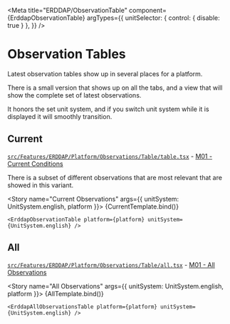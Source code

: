 


<Meta
  title="ERDDAP/ObservationTable"
  component={ErddapObservationTable}
  argTypes={{
    unitSelector: { control: { disable: true } },
  }}
/>

# Observation Tables

Latest observation tables show up in several places for a platform.

There is a small version that shows up on all the tabs,
and a view that will show the complete set of latest observations.

It honors the set unit system, and if you switch
unit system while it is displayed it will smoothly transition.

## Current

[`src/Features/ERDDAP/Platform/Observations/Table/table.tsx`](https://github.com/gulfofmaine/Neracoos-1-Buoy-App/blob/master/src/Features/ERDDAP/Platform/Observations/Table/table.tsx) - [M01 - Current Conditions](https://mariners.neracoos.org/platform/M01)

There is a subset of different observations that are most relevant that are showed in this variant.

<Story name="Current Observations" args={{ unitSystem: UnitSystem.english, platform }}>
  {CurrentTemplate.bind()}
</Story>

<ArgsTable story="Current Observations" />

```tsx
<ErddapObservationTable platform={platform} unitSystem={UnitSystem.english} />
```


## All

[`src/Features/ERDDAP/Platform/Observations/Table/all.tsx`](https://github.com/gulfofmaine/Neracoos-1-Buoy-App/blob/master/src/Features/ERDDAP/Platform/Observations/Table/all.tsx) - [M01 - All Observations](https://mariners.neracoos.org/platform/M01/observations/all)

<Story name="All Observations" args={{ unitSystem: UnitSystem.english, platform }}>
  {AllTemplate.bind()}
</Story>

<ArgsTable story="All Observations" />

```tsx
<ErddapAllObservationsTable platform={platform} unitSystem={UnitSystem.english} />
```

